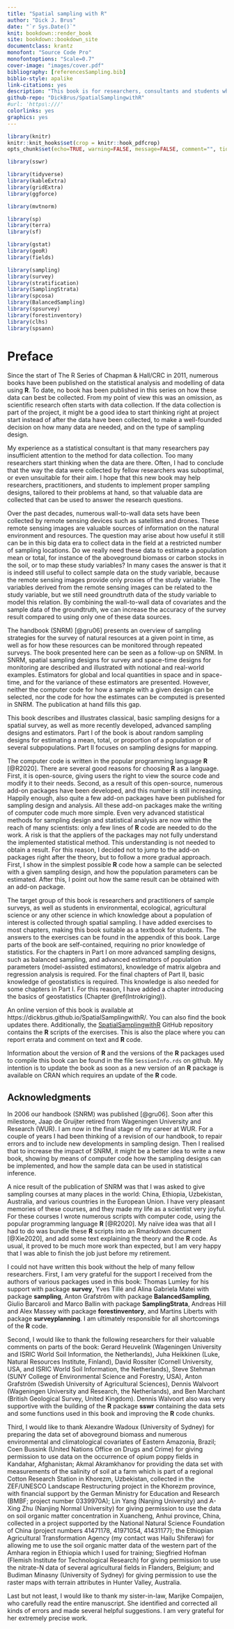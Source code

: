 ```yaml
---
title: "Spatial sampling with R"
author: "Dick J. Brus"
date: "`r Sys.Date()`"
knit: bookdown::render_book
site: bookdown::bookdown_site
documentclass: krantz
monofont: "Source Code Pro"
monofontoptions: "Scale=0.7"
cover-image: "images/cover.pdf"
bibliography: [referencesSampling.bib]
biblio-style: apalike
link-citations: yes
description: "This book is for researchers, consultants and students who would like to know how to collect spatial data, either for estimating parameters for the population or several subpopulations, or for mapping. How many data do we need, and how to select the population units? The book presents a wide overview of spatial sampling designs. Besides there is a chapter on designs for sampling in space and time for monitoring. The emphasis is not on the theory, but on how to implement sampling designs in R and on how the (sub)population parameters can be estimated from the sample."
github-repo: "DickBrus/SpatialSamplingwithR"
#url: 'https\:///'
colorlinks: yes
graphics: yes
---
```


```r
library(knitr)
knitr::knit_hooks$set(crop = knitr::hook_pdfcrop)
opts_chunk$set(echo=TRUE, warning=FALSE, message=FALSE, comment="", tidy=FALSE, crop=TRUE, out.width="80%", dpi=300, fig.width=7, fig.asp=1, fig.align="center")
```

```r
library(sswr)

library(tidyverse)
library(kableExtra)
library(gridExtra)
library(ggforce)

library(mvtnorm)

library(sp)
library(terra)
library(sf)

library(gstat)
library(geoR)
library(fields)

library(sampling)
library(survey)
library(stratification)
library(SamplingStrata)
library(spcosa)
library(BalancedSampling)
library(spsurvey)
library(forestinventory)
library(clhs)
library(spsann)
```
\frontmatter

# Preface {-}

Since the start of The R Series of Chapman & Hall/CRC in 2011, numerous books have been published on the statistical analysis and modelling of data using **R**. To date, no book has been published in this series on how these data can best be collected. From my point of view this was an omission, as scientific research often starts with data collection. If the data collection is part of the project, it might be a good idea to start thinking right at project start instead of after the data have been collected, to make a well-founded decision on how many data are needed, and on the type of sampling design.

My experience as a statistical consultant is that many researchers pay insufficient attention to the method for data collection. Too many researchers start thinking when the data are there. Often, I had to conclude that the way the data were collected by fellow researchers was suboptimal, or even unsuitable for their aim. I hope that this new book may help researchers, practitioners, and students to implement proper sampling designs, tailored to their problems at hand, so that valuable data are collected that can be used to answer the research questions. 

Over the past decades, numerous wall-to-wall data sets have been collected by remote sensing devices such as satellites and drones. These remote sensing images are valuable sources of information on the natural environment and resources. The question may arise about how useful it still can be in this big data era to collect data in the field at a restricted number of sampling locations. Do we really need these data to estimate a population mean or total, for instance of the aboveground biomass or carbon stocks in the soil, or to map these study variables? In many cases the answer is that it is indeed still useful to collect sample data on the study variable, because the remote sensing images provide only proxies of the study variable. The variables derived from the remote sensing images can be related to the study variable, but we still need groundtruth data of the study variable to model this relation. By combining the wall-to-wall data of covariates and the sample data of the groundtruth, we can increase the accuracy of the survey result compared to using only one of these data sources.

The handbook \emph{Sampling for Natural Resource Monitoring} (SNRM) [@gru06] presents an overview of sampling strategies for the survey of natural resources at a given point in time, as well as for how these resources can be monitored through repeated surveys. The book presented here can be seen as a follow-up on SNRM. In SNRM, spatial sampling designs for survey and space-time designs for monitoring are described and illustrated with notional and real-world examples. Estimators for global and local quantities in space and in space-time, and for the variance of these estimators are presented. However, neither the computer code for how a sample with a given design can be selected, nor the code for how the estimates can be computed is presented in SNRM. The publication at hand fills this gap.

This book describes and illustrates classical, basic sampling designs for a spatial survey, as well as more recently developed, advanced sampling designs and estimators. Part I of the book is about random sampling designs for estimating a mean, total, or proportion of a population or of several subpopulations. Part II focuses on sampling designs for mapping.

The computer code is written in the popular programming language **R** [@R2020]. There are several good reasons for choosing **R** as a language. First, it is open-source, giving users the right to view the source code and modify it to their needs. Second, as a result of this open-source, numerous add-on packages have been developed, and this number is still increasing. Happily enough, also quite a few add-on packages have been published for sampling design and analysis. All these add-on packages make the writing of computer code much more simple. Even very advanced statistical methods for sampling design and statistical analysis are now within the reach of many scientists: only a few lines of **R** code are needed to do the work. A risk is that the appliers of the packages may not fully understand the implemented statistical method. This understanding is not needed to obtain a result. For this reason, I decided not to jump to the add-on packages right after the theory, but to follow a more gradual approach. First, I show in the simplest possible **R** code how a sample can be selected with a given sampling design, and how the population parameters can be estimated. After this, I point out how the same result can be obtained with an add-on package.

The target group of this book is researchers and practitioners of sample surveys, as well as students in environmental, ecological, agricultural science or any other science in which knowledge about a population of interest is collected through spatial sampling. I have added exercises to most chapters, making this book suitable as a textbook for students. The answers to the exercises can be found in the appendix of this book. Large parts of the book are self-contained, requiring no prior knowledge of statistics. For the chapters in Part I on more advanced sampling designs, such as balanced sampling, and advanced estimators of population parameters (model-assisted estimators), knowledge of matrix algebra and regression analysis is required. For the final chapters of Part II, basic knowledge of geostatistics is required. This knowledge is also needed for some chapters in Part I. For this reason, I have added a chapter introducing the basics of geostatistics (Chapter \@ref(Introkriging)). 

An online version of this book is available at  https://dickbrus.github.io/SpatialSamplingwithR/. You can also find the book updates there. Additionally, the [SpatialSamplingwithR]( https://github.com/DickBrus/SpatialSamplingwithR/tree/master) GitHub repository contains the **R** scripts of the exercises. This is also the place where you can report errata and comment on text and **R** code.

Information about the version of **R** and the versions of the **R** packages used to compile this book can be found in the file `SessionInfo.rds` on github. My intention is to update the book as soon as a new version of an **R** package is available on CRAN which requires an update of the **R** code.

## Acknowledgments {-}

In 2006 our handbook \emph{Sampling for Natural Resource Monitoring} (SNRM) was published [@gru06]. Soon after this milestone, Jaap de Gruijter retired from Wageningen University and Research (WUR). I am now in the final stage of my career at WUR. For a couple of years I had been thinking of a revision of our handbook, to repair errors and to include new developments in sampling design. Then I realised that to increase the impact of SNRM, it might be a better idea to write a new book, showing by means of computer code how the sampling designs can be implemented, and how the sample data can be used in statistical inference.

A nice result of the publication of SNRM was that I was asked to give sampling courses at many places in the world: China, Ethiopia, Uzbekistan, Australia, and various countries in the European Union. I have very pleasant memories of these courses, and they made my life as a scientist very joyful. For these courses I wrote numerous scripts with computer code, using the popular programming language **R** [@R2020]. My na&iuml;ve idea was that all I had to do was bundle these **R** scripts into an Rmarkdown document [@Xie2020], and add some text explaining the theory and the **R** code. As usual, it proved to be much more work than expected, but I am very happy that I was able to finish the job just before my retirement. 

I could not have written  this book without the help of many fellow researchers. First, I am very grateful for the support I received from the authors of various packages used in this book: Thomas Lumley for his support with package **survey**, Yves Till&eacute; and Alina Gabriela Matei with package **sampling**, Anton Grafstr&ouml;m with package **BalancedSampling**, Giulio Barcaroli and Marco Ballin with package **SamplingStrata**, Andreas Hill and Alex Massey with package **forestinventory**, and Martins Liberts with package **surveyplanning**. I am ultimately responsible for all shortcomings of the **R** code. 

Second, I would like to thank the following researchers for their valuable comments on parts of the book: Gerard Heuvelink (Wageningen University and ISRIC World Soil Information, the Netherlands), Juha Heikkinen (Luke, Natural Resources Institute, Finland), David Rossiter (Cornell University, USA, and ISRIC World Soil Information, the Netherlands),  Steve Stehman (SUNY College of Environmental Science and Forestry, USA), Anton Grafstr&ouml;m (Swedish University of Agricultural Sciences), Dennis Walvoort (Wageningen University and Research, the Netherlands), and Ben Marchant (British Geological Survey, United Kingdom). Dennis Walvoort also was very supportive with the building of the **R** package **sswr** containing the data sets and some functions used in this book and improving the **R** code chunks.

Third, I  would like to thank Alexandre Wadoux (University of Sydney) for preparing the data set of aboveground biomass and numerous environmental and climatological covariates of Eastern Amazonia, Brazil; Coen Bussink (United Nations Office on Drugs and Crime) for giving permission to use data on the occurrence of opium poppy fields in Kandahar, Afghanistan; Akmal Akramkhanov for providing the data set with measurements of the salinity of soil at a farm which is part of a regional Cotton Research Station in Khorezm, Uzbekistan, collected in the ZEF/UNESCO Landscape Restructuring project in the Khorezm province, with financial support by the German Ministry for Education and Research (BMBF; project number 0339970A); Lin Yang (Nanjing University) and A-Xing Zhu (Nanjing Normal University) for giving permission to use the data on soil organic matter concentration in Xuancheng, Anhui province, China, collected in a project supported by the National Natural Science Foundation of China (project numbers 41471178, 41971054, 41431177); the Ethiopian Agricultural Transformation Agency (my contact was  Hailu Shiferaw) for allowing me to use the soil organic matter data of the western part of the Amhara region  in Ethiopia which I used for training; Siegfried Hofman (Flemish Institute for Technological Research) for giving permission to use the nitrate-N data of several agricultural fields in Flanders, Belgium; and Budiman Minasny (University of Sydney) for giving permission to use the raster maps with terrain attributes in Hunter Valley, Australia.

Last but not least, I would like to thank my sister-in-law, Marijke Compaijen, who carefully read the entire manuscript. She identified and corrected all kinds of errors and made several helpful suggestions. I am very grateful for her extremely precise work.

\mainmatter
